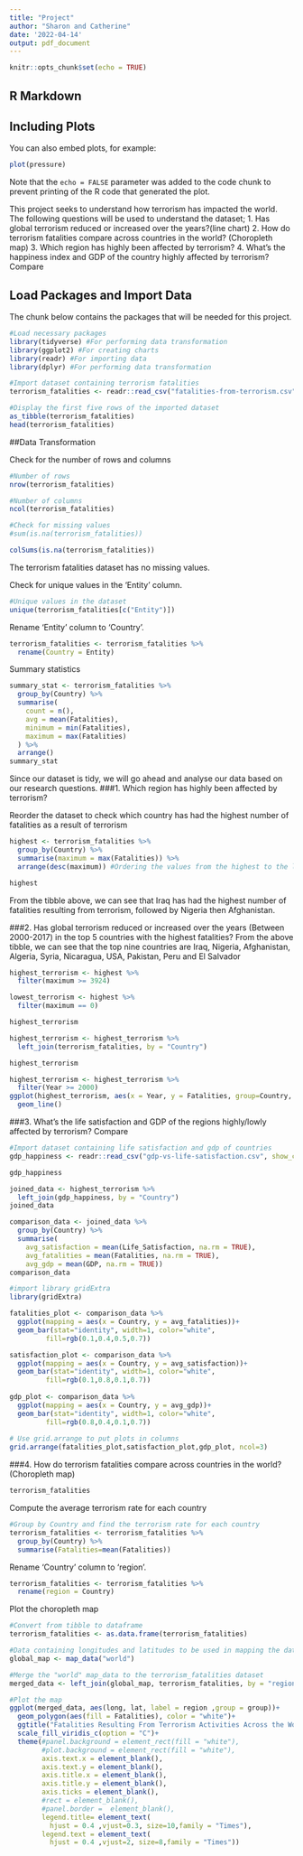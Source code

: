 ```yaml
---
title: "Project"
author: "Sharon and Catherine"
date: '2022-04-14'
output: pdf_document
---
```


```r
knitr::opts_chunk$set(echo = TRUE)
```

## R Markdown



## Including Plots

You can also embed plots, for example:

```r
plot(pressure)
```

Note that the `echo = FALSE` parameter was added to the code chunk to prevent printing of the R code that generated the plot.

This project seeks to understand how terrorism has impacted the world.
The following questions will be used to understand the dataset;
1. Has global terrorism reduced or increased over the years?(line chart)
2. How do terrorism fatalities compare across countries in the world? (Choropleth map)
3. Which region has highly been affected by terrorism?
4. What’s the happiness index and GDP of the country highly affected by terrorism? Compare

## Load Packages and Import Data
The chunk below contains the packages that will be needed for this project.

```r
#Load necessary packages
library(tidyverse) #For performing data transformation
library(ggplot2) #For creating charts
library(readr) #For importing data
library(dplyr) #For performing data transformation
```

```r
#Import dataset containing terrorism fatalities
terrorism_fatalities <- readr::read_csv("fatalities-from-terrorism.csv", show_col_types = FALSE)
```

```r
#Display the first five rows of the imported dataset
as_tibble(terrorism_fatalities)
head(terrorism_fatalities)
```

##Data Transformation

Check for the number of rows and columns
```r
#Number of rows
nrow(terrorism_fatalities)
```

```r
#Number of columns
ncol(terrorism_fatalities)
```


```r
#Check for missing values
#sum(is.na(terrorism_fatalities))

colSums(is.na(terrorism_fatalities))
```

The terrorism fatalities dataset has no missing values.

Check for unique values in the 'Entity' column.
```r
#Unique values in the dataset
unique(terrorism_fatalities[c("Entity")])
```

Rename 'Entity' column to 'Country'.
```r
terrorism_fatalities <- terrorism_fatalities %>%
  rename(Country = Entity)
```

Summary statistics
```r
summary_stat <- terrorism_fatalities %>% 
  group_by(Country) %>%
  summarise(
    count = n(),
    avg = mean(Fatalities),
    minimum = min(Fatalities),
    maximum = max(Fatalities)
  ) %>% 
  arrange()
summary_stat

```


Since our dataset is tidy, we will go ahead and analyse our data based on our research questions.
###1. Which region has highly been affected by terrorism?

Reorder the dataset to check which country has had the highest number of fatalities as a result of terrorism

```r
highest <- terrorism_fatalities %>% 
  group_by(Country) %>%
  summarise(maximum = max(Fatalities)) %>% 
  arrange(desc(maximum)) #Ordering the values from the highest to the lowest

highest
```

From the tibble above, we can see that Iraq has had the highest number of fatalities resulting from terrorism, followed by Nigeria then Afghanistan.

###2. Has global terrorism reduced or increased over the years (Between 2000-2017) in the top 5 countries with the highest fatalities? From the above tibble, we can see that the top nine countries are Iraq, Nigeria, Afghanistan, Algeria, Syria, Nicaragua, USA, Pakistan, Peru and El Salvador

```r
highest_terrorism <- highest %>% 
  filter(maximum >= 3924)

lowest_terrorism <- highest %>% 
  filter(maximum == 0)

highest_terrorism
```

```r
highest_terrorism <- highest_terrorism %>%
  left_join(terrorism_fatalities, by = "Country")

highest_terrorism
```


```r
highest_terrorism <- highest_terrorism %>% 
  filter(Year >= 2000)
ggplot(highest_terrorism, aes(x = Year, y = Fatalities, group=Country, color=Country)) + 
  geom_line()

```

###3. What’s the life satisfaction and GDP of the regions highly/lowly affected by terrorism? Compare

```r
#Import dataset containing life satisfaction and gdp of countries
gdp_happiness <- readr::read_csv("gdp-vs-life-satisfaction.csv", show_col_types = FALSE)
```

```r
gdp_happiness 
```

```r
joined_data <- highest_terrorism %>%
  left_join(gdp_happiness, by = "Country")
joined_data
```

```r
comparison_data <- joined_data %>%
  group_by(Country) %>% 
  summarise(
    avg_satisfaction = mean(Life_Satisfaction, na.rm = TRUE),
    avg_fatalities = mean(Fatalities, na.rm = TRUE),
    avg_gdp = mean(GDP, na.rm = TRUE))
comparison_data
```

```r
#import library gridExtra
library(gridExtra)

fatalities_plot <- comparison_data %>% 
  ggplot(mapping = aes(x = Country, y = avg_fatalities))+
  geom_bar(stat="identity", width=1, color="white",
         fill=rgb(0.1,0.4,0.5,0.7))

satisfaction_plot <- comparison_data %>% 
  ggplot(mapping = aes(x = Country, y = avg_satisfaction))+
  geom_bar(stat="identity", width=1, color="white",
         fill=rgb(0.1,0.8,0.1,0.7))
 
gdp_plot <- comparison_data %>% 
  ggplot(mapping = aes(x = Country, y = avg_gdp))+
  geom_bar(stat="identity", width=1, color="white",
         fill=rgb(0.8,0.4,0.1,0.7)) 
 
# Use grid.arrange to put plots in columns
grid.arrange(fatalities_plot,satisfaction_plot,gdp_plot, ncol=3)
```


###4. How do terrorism fatalities compare across countries in the world? (Choropleth map)

```r
terrorism_fatalities
```


Compute the average terrorism rate for each country
```r
#Group by Country and find the terrorism rate for each country
terrorism_fatalities <- terrorism_fatalities %>% 
  group_by(Country) %>% 
  summarise(Fatalities=mean(Fatalities))
```

Rename 'Country' column to 'region'.
```r
terrorism_fatalities <- terrorism_fatalities %>%
  rename(region = Country)
```

Plot the choropleth map
```r
#Convert from tibble to dataframe
terrorism_fatalities <- as.data.frame(terrorism_fatalities)

#Data containing longitudes and latitudes to be used in mapping the data
global_map <- map_data("world")

#Merge the "world" map_data to the terrorism_fatalities dataset
merged_data <- left_join(global_map, terrorism_fatalities, by = "region")

#Plot the map
ggplot(merged_data, aes(long, lat, label = region ,group = group))+
  geom_polygon(aes(fill = Fatalities), color = "white")+
  ggtitle("Fatalities Resulting From Terrorism Activities Across the World")+
  scale_fill_viridis_c(option = "C")+
  theme(#panel.background = element_rect(fill = "white"),
        #plot.background = element_rect(fill = "white"),
        axis.text.x = element_blank(),
        axis.text.y = element_blank(),
        axis.title.x = element_blank(),
        axis.title.y = element_blank(),
        axis.ticks = element_blank(),
        #rect = element_blank(),
        #panel.border =  element_blank(),
        legend.title= element_text(
          hjust = 0.4 ,vjust=0.3, size=10,family = "Times"),
        legend.text = element_text(
          hjust = 0.4 ,vjust=2, size=8,family = "Times"))
  

```





